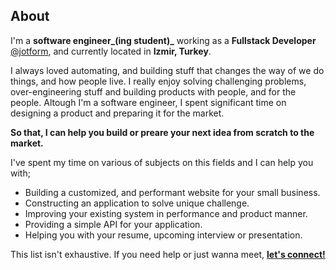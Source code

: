 ## About

I'm a **software engineer_(ing student)_** working as a **Fullstack Developer** [@jotform](https://jotform.com), and currently located in **Izmir, Turkey**.

I always loved automating, and building stuff that changes the way of we do things, and how people live.
I really enjoy solving challenging problems, over-engineering stuff and building products with people, and for the people.
Altough I'm a software engineer, I spent significant time on designing a product and preparing it for the market.

**So that, I can help you build or preare your next idea from scratch to the market.**

I've spent my time on various of subjects on this fields and I can help you with;

- Building a customized, and performant website for your small business.
- Constructing an application to solve unique challenge.
- Improving your existing system in performance and product manner.
- Providing a simple API for your application.
- Helping you with your resume, upcoming interview or presentation.

This list isn't exhaustive. If you need help or just wanna meet, **[let's connect!](https://superpeer.com/omer)**
